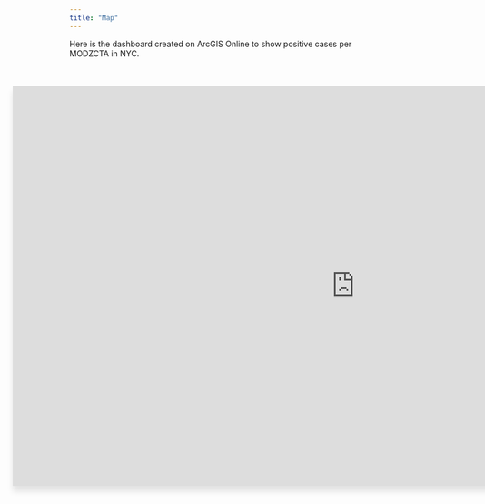 ```yaml
---
title: "Map"
---
```


Here is the dashboard created on ArcGIS Online to show positive cases per MODZCTA in NYC.

<div style="display: flex; padding: 20px; margin-left: -120px;">
  <iframe style="width: 1200px; height: 700px; border: 2px solid #ddd; box-shadow: 0 10px 10px rgba(0, 0, 0, 0.1);" src="https://hunter.maps.arcgis.com/apps/dashboards/d2e637f5a2334034bd4c0d671a3fe541" title="ArcGIS Dashboard" frameborder="1" allowfullscreen></iframe>
</div>